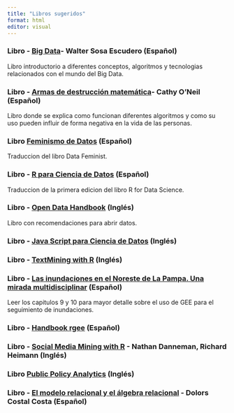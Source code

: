 ```yaml
---
title: "Libros sugeridos"
format: html
editor: visual
---
```


### Libro - [Big Data](https://www.bajalibros.com/AR/Big-data-Walter-Sosa-Escudero-eBook-1829799?gclid=Cj0KCQjwytOEBhD5ARIsANnRjVhdyinz26Dme4Ag-p6vCPI3KgXNVykipiGKc_XC-5Oc2LftBDhvN7IaAvYYEALw_wcB?frstPGI3R=aHR0cHM6Ly93d3cuZ29vZ2xlLmNvbS8=)- Walter Sosa Escudero (Español)

Libro introductorio a diferentes conceptos, algoritmos y tecnologias relacionados con el mundo del Big Data. 

### Libro - [Armas de destrucción matemática](https://books.google.com.ar/books/about/Armas_de_destrucci%C3%B3n_matem%C3%A1tica.html?id=-L79DwAAQBAJ&printsec=frontcover&source=kp_read_button&redir_esc=y#v=onepage&q&f=false)- Cathy O'Neil (Español)

Libro donde se explica como funcionan diferentes algoritmos y como su uso pueden influir de forma negativa en la vida de las personas.

### Libro [Feminismo de Datos](https://data-feminism.mitpress.mit.edu/bienvenida) (Español)

Traduccion del libro Data Feminist.

### Libro - [R para Ciencia de Datos](https://es.r4ds.hadley.nz/) (Español)

Traduccion de la primera edicion del libro R for Data Science.

### Libro - [Open Data Handbook](http://opendatahandbook.org/) (Inglés)

Libro con recomendaciones para abrir datos.

### Libro - [Java Script para Ciencia de Datos](http://js4ds.org/) (Inglés)

### Libro - [TextMining with R](https://www.tidytextmining.com/) (Inglés)

### Libro - [Las inundaciones en el Noreste de La Pampa. Una mirada multidisciplinar](http://www.unlpam.edu.ar/images/extension/edunlpam/QuedateEnCasa/las-inundaciones-en-el-noreste-de-la-pampa.pdf) (Español)

Leer los capitulos 9 y 10 para mayor detalle sobre el uso de GEE para el seguimiento de inundaciones.

### Libro - [Handbook rgee](https://github.com/ambarja/Handbook_rgee/blob/master/pdf/vol01.pdf) (Español)

### Libro - [Social Media Mining with R](https://pzs.dstu.dp.ua/DataMining/social/bibl/Social%20Media%20Mining%20with%20R.pdf) - Nathan Danneman, Richard Heimann (Inglés)


### Libro [Public Policy Analytics](https://www.routledge.com/Public-Policy-Analytics-Code-and-Context-for-Data-Science-in-Government/Steif/p/book/9780367507619) (Inglés)

### Libro - [El modelo relacional y el álgebra relacional](http://openaccess.uoc.edu/webapps/o2/bitstream/10609/200/8/Bases%20de%20datos_M%C3%B3dulo2_El%20modelo%20relacional%20y%20el%20%C3%A1lgebra%20relacional.pdf) - Dolors Costal Costa (Español)
